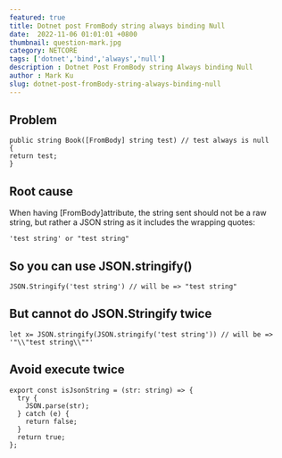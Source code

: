 ```yaml
---
featured: true
title: Dotnet post FromBody string always binding Null
date:  2022-11-06 01:01:01 +0800
thumbnail: question-mark.jpg
category: NETCORE
tags: ['dotnet','bind','always','null']
description : Dotnet Post FromBody string Always binding Null
author : Mark Ku
slug: dotnet-post-fromBody-string-always-binding-null
---
```

## Problem
```
public string Book([FromBody] string test) // test always is null 
{
return test;
}
```
## Root cause

When having [FromBody]attribute, the string sent should not be a raw string, but rather a JSON string as it includes the wrapping quotes:

```
'test string' or "test string"
```

## So you can use JSON.stringify() 

```
JSON.Stringify('test string') // will be => "test string"
```

## But cannot do JSON.Stringify twice
```
let x= JSON.stringify(JSON.stringify('test string')) // will be => '"\\"test string\\""'
```

## Avoid execute twice

```
export const isJsonString = (str: string) => {
  try {
    JSON.parse(str);
  } catch (e) {
    return false;
  }
  return true;
};
```
